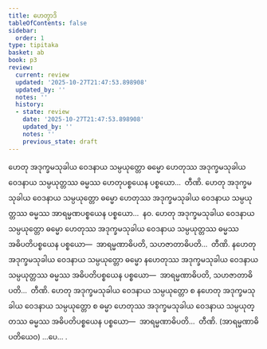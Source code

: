 ```yaml
---
title: ဟေတွာဒိ
tableOfContents: false
sidebar:
  order: 1
type: tipitaka
basket: ab
book: p3
review:
  current: review
  updated: '2025-10-27T21:47:53.898908'
  updated_by: ''
  notes: ''
  history:
  - state: review
    date: '2025-10-27T21:47:53.898908'
    updated_by: ''
    notes: ''
    previous_state: draft
---
```



<ReviewStatus review={frontmatter.review} showDetails={true} />

<HypothesisAnnotation frontmatter={frontmatter} />

<DynamicBreadcrumb />

<Division number="99" book="p3" e="ch" v="39" p="215">

<Paragraph number="171" book="p3">
ဟေတု အဒုက္ခမသုခါယ ဝေဒနာယ သမ္ပယုတ္တော ဓမ္မော ဟေတုဿ အဒုက္ခမသုခါယ ဝေဒနာယ သမ္ပယုတ္တဿ ဓမ္မဿ ဟေတုပစ္စယေန ပစ္စယော…  တီဏိ.
</Paragraph>

</Division>
<Division number="100" book="p3" e="ch" v="39" p="215">

<Paragraph number="172" book="p3">
ဟေတု အဒုက္ခမသုခါယ ဝေဒနာယ သမ္ပယုတ္တော ဓမ္မော ဟေတုဿ အဒုက္ခမသုခါယ ဝေဒနာယ သမ္ပယုတ္တဿ ဓမ္မဿ အာရမ္မဏပစ္စယေန ပစ္စယော…  နဝ.
</Paragraph>

</Division>
<Division number="101" book="p3" e="ch" v="39" p="216">

<Paragraph number="173" book="p3">
ဟေတု အဒုက္ခမသုခါယ ဝေဒနာယ သမ္ပယုတ္တော ဓမ္မော ဟေတုဿ အဒုက္ခမသုခါယ ဝေဒနာယ သမ္ပယုတ္တဿ ဓမ္မဿ အဓိပတိပစ္စယေန ပစ္စယော—  အာရမ္မဏာဓိပတိ, သဟဇာတာဓိပတိ…  တီဏိ.
</Paragraph>

<Paragraph number="174" book="p3">
နဟေတု အဒုက္ခမသုခါယ ဝေဒနာယ သမ္ပယုတ္တော ဓမ္မော နဟေတုဿ အဒုက္ခမသုခါယ ဝေဒနာယ သမ္ပယုတ္တဿ ဓမ္မဿ အဓိပတိပစ္စယေန ပစ္စယော—  အာရမ္မဏာဓိပတိ, သဟဇာတာဓိပတိ…  တီဏိ.
</Paragraph>

<Paragraph number="175" book="p3">
ဟေတု အဒုက္ခမသုခါယ ဝေဒနာယ သမ္ပယုတ္တော စ နဟေတု အဒုက္ခမသုခါယ ဝေဒနာယ သမ္ပယုတ္တော စ ဓမ္မာ ဟေတုဿ အဒုက္ခမသုခါယ ဝေဒနာယ သမ္ပယုတ္တဿ ဓမ္မဿ အဓိပတိပစ္စယေန ပစ္စယော—  အာရမ္မဏာဓိပတိ…  တီဏိ. (အာရမ္မဏာဓိပတိယေဝ) …ပေ… .
</Paragraph>
</Division>